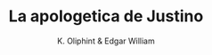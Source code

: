 ---
title: "La apologetica de Justino"
description: "Este libro es una compilación de varias de las obras publicadas por el Dr. Bahnsen sobre apologética cristiana, incluyendo su programa de estudios de Apologética, artículos sobre problemas apologéticos prácticos (como el problema del mal, el problema de los milagros, etc.), y una exposición de Hechos 17."
author: "K. Oliphint & Edgar William" 
pubDate: "2023-01-01"
coverBook: "https://ik.imagekit.io/presuposicionalismo/covers/justino.webp"
downloadBook: "https://bit.ly/owjustyn"
---